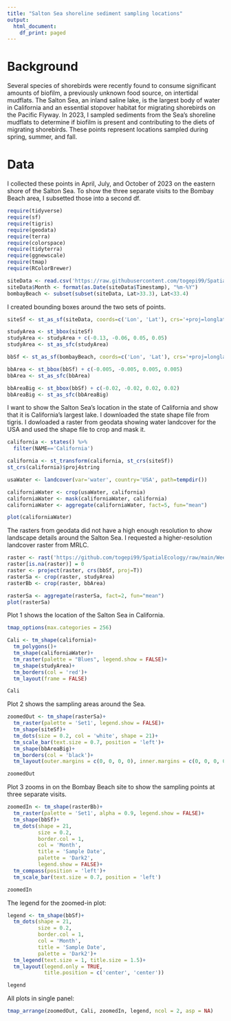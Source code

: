```yaml
---
title: "Salton Sea shoreline sediment sampling locations"
output:
  html_document:
    df_print: paged
---
```


# Background

Several species of shorebirds were recently found to consume significant amounts of biofilm, a previously unknown food source, on intertidal mudflats. The Salton Sea, an inland saline lake, is the largest body of water in California and an essential stopover habitat for migrating shorebirds on the Pacific Flyway. In 2023, I sampled sediments from the Sea's shoreline mudflats to determine if biofilm is present and contributing to the diets of migrating shorebirds. These points represent locations sampled during spring, summer, and fall.


# Data

I collected these points in April, July, and October of 2023 on the eastern shore of the Salton Sea. To show the three separate visits to the Bombay Beach area, I subsetted those into a second df.
```r
require(tidyverse)
require(sf)
require(tigris)
require(geodata)
require(terra)
require(colorspace)
require(tidyterra)
require(ggnewscale)
require(tmap)
require(RColorBrewer)

siteData <- read.csv('https://raw.githubusercontent.com/togepi99/SpatialEcology/main/Week%202/output.csv')
siteData$Month <- format(as.Date(siteData$Timestamp), "%m-%Y")
bombayBeach <- subset(subset(siteData, Lat>33.3), Lat<33.4)
```


I created bounding boxes around the two sets of points.
```r
siteSf <- st_as_sf(siteData, coords=c('Lon', 'Lat'), crs='+proj=longlat +ellips=WGS84')

studyArea <- st_bbox(siteSf)
studyArea <- studyArea + c(-0.13, -0.06, 0.05, 0.05)
studyArea <- st_as_sfc(studyArea)

bbSf <- st_as_sf(bombayBeach, coords=c('Lon', 'Lat'), crs='+proj=longlat +ellips=WGS84')

bbArea <- st_bbox(bbSf) + c(-0.005, -0.005, 0.005, 0.005)
bbArea <- st_as_sfc(bbArea)

bbAreaBig <- st_bbox(bbSf) + c(-0.02, -0.02, 0.02, 0.02)
bbAreaBig <- st_as_sfc(bbAreaBig)
```


I want to show the Salton Sea's location in the state of California and show that it is California's largest lake. I downloaded the state shape file from tigris. I dowloaded a raster from geodata showing water landcover for the USA and used the shape file to crop and mask it.
```r
california <- states() %>% 
  filter(NAME=='California')

california <- st_transform(california, st_crs(siteSf))
st_crs(california)$proj4string

usaWater <- landcover(var='water', country='USA', path=tempdir())

californiaWater <- crop(usaWater, california)
californiaWater <- mask(californiaWater, california)
californiaWater <- aggregate(californiaWater, fact=5, fun="mean")

plot(californiaWater)
```


The rasters from geodata did not have a high enough resolution to show landscape details around the Salton Sea. I requested a higher-resolution landcover raster from MRLC.
```r
raster <- rast('https://github.com/togepi99/SpatialEcology/raw/main/Week%202/NLCD_lCk6kYi4aKwW4nTdBDKJ/NLCD_2021_Land_Cover_L48_20230630_lCk6kYi4aKwW4nTdBDKJ.tiff')
raster[is.na(raster)] = 0
raster <- project(raster, crs(bbSf, proj=T))
rasterSa <- crop(raster, studyArea)
rasterBb <- crop(raster, bbArea)

rasterSa <- aggregate(rasterSa, fact=2, fun="mean")
plot(rasterSa)
```


Plot 1 shows the location of the Salton Sea in California.
```r
tmap_options(max.categories = 256)

Cali <- tm_shape(california)+
  tm_polygons()+
  tm_shape(californiaWater)+
  tm_raster(palette = "Blues", legend.show = FALSE)+
  tm_shape(studyArea)+
  tm_borders(col = 'red')+
  tm_layout(frame = FALSE)

Cali
```


Plot 2 shows the sampling areas around the Sea.
```r
zoomedOut <- tm_shape(rasterSa)+
  tm_raster(palette = 'Set1', legend.show = FALSE)+
  tm_shape(siteSf)+ 
  tm_dots(size = 0.2, col = 'white', shape = 21)+
  tm_scale_bar(text.size = 0.7, position = 'left')+
  tm_shape(bbAreaBig)+
  tm_borders(col = 'black')+
  tm_layout(outer.margins = c(0, 0, 0, 0), inner.margins = c(0, 0, 0, 0))

zoomedOut
```


Plot 3 zooms in on the Bombay Beach site to show the sampling points at three separate visits.
```r
zoomedIn <- tm_shape(rasterBb)+
  tm_raster(palette = 'Set1', alpha = 0.9, legend.show = FALSE)+
  tm_shape(bbSf)+
  tm_dots(shape = 21,
          size = 0.2,
          border.col = 1,
          col = 'Month',
          title = 'Sample Date',
          palette = 'Dark2',
          legend.show = FALSE)+
  tm_compass(position = 'left')+
  tm_scale_bar(text.size = 0.7, position = 'left')

zoomedIn
```


The legend for the zoomed-in plot:
```r
legend <- tm_shape(bbSf)+
  tm_dots(shape = 21,
          size = 0.2,
          border.col = 1,
          col = 'Month',
          title = 'Sample Date',
          palette = 'Dark2')+
  tm_legend(text.size = 1, title.size = 1.5)+
  tm_layout(legend.only = TRUE,
            title.position = c('center', 'center'))

legend
```


All plots in single panel:
```r
tmap_arrange(zoomedOut, Cali, zoomedIn, legend, ncol = 2, asp = NA)
```